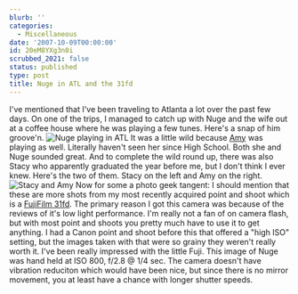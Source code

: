 ```yaml
---
blurb: ''
categories:
  - Miscellaneous
date: '2007-10-09T00:00:00'
id: 20eM8YXg3n0i
scrubbed_2021: false
status: published
type: post
title: Nuge in ATL and the 31fd
---
```


I've mentioned that I've been traveling to Atlanta a lot over the
past few days. On one of the trips, I managed to catch up with Nuge
and the wife out at a coffee house where he was playing a few
tunes. Here's a snap of him groove'n.
![Nuge playing in ATL](http://www.alanwsmith.com/blog/wp-content/uploads/20070919-223902-01.jpg)
It was a little wild because [Amy](http://amylashley.net/) was
playing as well. Literally haven't seen her since High School. Both
she and Nuge sounded great. And to complete the wild round up,
there was also Stacy who apparently graduated the year before me,
but I don't think I ever knew. Here's the two of them. Stacy on the
left and Amy on the right.
![Stacy and Amy](http://www.alanwsmith.com/blog/wp-content/uploads/20070919-0009.jpg)
Now for some a photo geek tangent: I should mention that these are
more shots from my most recently acquired point and shoot which is
a [FujiFilm 31fd](http://www.dpreview.com/reviews/fujifilmf31fd/).
The primary reason I got this camera was because of the reviews of
it's low light performance. I'm really not a fan of on camera
flash, but with most point and shoots you pretty much have to use
it to get anything. I had a Canon point and shoot before this that
offered a "high ISO" setting, but the images taken with that were
so grainy they weren't really worth it. I've been really impressed
with the little Fuji. This image of Nuge was hand held at ISO 800,
f/2.8 @ 1/4 sec. The camera doesn't have vibration reduciton which
would have been nice, but since there is no mirror movement, you at
least have a chance with longer shutter speeds.
